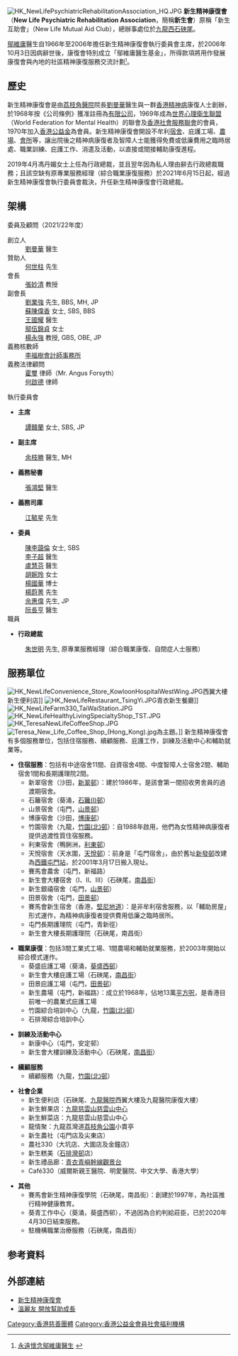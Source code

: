 {{Refimprove|time=2021-05-06T17:35:02+00:00}}
[[File:HK_NewLifePsychiatricRehabilitationAssociation_HQ.JPG|thumb]]
'''新生精神康復會'''（'''New Life Psychiatric Rehabilitation Association'''，簡稱'''新生會'''）原稱「新生互助會」（New Life Mutual Aid Club），總辦事處位於[[九龍西|九龍西]][[石硤尾|石硤尾]]。

[[鄔維庸|鄔維庸]]醫生自1966年至2006年擔任新生精神康復會執行委員會主席，於2006年10月3日因病辭世後，康復會特別成立「鄔維庸醫生基金」，所得款項將用作發展康復會與內地的社區精神康復服務交流計劃<small><ref>[http://www.nlpra.org.hk/chinese.htm 永遠懷念鄔維庸醫生] {{webarchive|url=https://web.archive.org/web/20071005125949/http://www.nlpra.org.hk/chinese.htm |date=2007-10-05 }}</ref></small>。

== 歷史 ==
新生精神康復會是由[[荔枝角醫院|荔枝角醫院]]院長[[劉曼華|劉曼華]]醫生與一群[[香港|香港]][[精神病|精神病]]康復人士創辦，於1968年按《公司條例》獲准註冊為[[有限公司|有限公司]]，1969年成為[[世界心理衛生聯盟|世界心理衛生聯盟]]（World Federation for Mental Health）的聯會及[[香港社會服務聯會|香港社會服務聯會]]的會員，1970年加入[[香港公益金|香港公益金]]為會員。新生精神康復會開設不牟利[[宿舍|宿舍]]、庇護工場、[[農場|農場]]、[[會所|會所]]等，讓出院後之精神病康復者及智障人士能獲得免費或低廉費用之臨時居處、職業訓練、庇護工作、消遣及活動，以直接或間接輔助康復進程。

2019年4月馮丹媚女士上任為行政總裁，並且翌年因為私人理由辭去行政總裁職務；且該空缺有原專業服務經理（綜合職業康復服務）於2021年6月15日起，經過新生精神康復會執行委員會裁決，升任新生精神康復會行政總裁。

== 架構 ==
委員及顧問（2021/22年度）

;創立人
: [[劉曼華|劉曼華]] 醫生
;贊助人
: [[何世柱|何世柱]] 先生
;會長
: [[張妙清|張妙清]] 教授
;副會長
: [[劉業強|劉業強]] 先生, BBS, MH, JP
: [[蘇陳偉香|蘇陳偉香]] 女士, SBS, BBS
: [[王國耀|王國耀]] 醫生
: [[鄔伍錦貞|鄔伍錦貞]] 女士
: [[楊永強|楊永強]] 教授, GBS, OBE, JP
;義務核數師
: [[李福樹會計師事務所|李福樹會計師事務所]] 
;義務法律顧問
: [[霍璽|霍璽]] 律師（Mr. Angus Forsyth）
: [[何啟德|何啟德]] 律師

;執行委員會
* '''主席'''
: [[譚贛蘭|譚贛蘭]] 女士, SBS, JP
* '''副主席'''
: [[余枝勝|余枝勝]] 醫生, MH
* '''義務秘書'''
: [[張鴻堅|張鴻堅]] 醫生
* '''義務司庫'''
: [[江毓星|江毓星]] 先生
* '''委員'''
: [[陳李藹倫|陳李藹倫]] 女士, SBS
: [[李子超|李子超]] 醫生
: [[盧慧芬|盧慧芬]] 醫生
: [[胡婉玲|胡婉玲]] 女士
: [[楊國華|楊國華]] 博士
: [[楊蔚菁|楊蔚菁]] 先生
: [[余惠偉|余惠偉]] 先生, JP
: [[阮長亨|阮長亨]] 醫生
;職員
* '''行政總裁'''
: [[朱世明|朱世明]] 先生, 原專業服務經理（綜合職業康復、自閉症人士服務）

== 服務單位 ==
[[File:HK_NewLifeConvenience_Store_KowloonHospitalWestWing.JPG|thumb]]西翼大樓新生便利店]]
[[File:HK_NewLifeRestaurant_TsingYi.JPG|thumb]]青衣新生餐廳]]
[[File:HK_NewLifeFarm330_TaiWaiStation.JPG|thumb]]
[[File:HK_NewLifeHealthyLivingSpecialtyShop_TST.JPG|thumb]]
[[File:HK_TeresaNewLifeCoffeeShop.JPG|thumb]]
[[File:Teresa_New_Life_Coffee_Shop_(Hong_Kong).jpg|thumb]]為主題。]]
新生精神康復會有多個服務單位，包括住宿服務、續顧服務、庇護工作，訓練及活動中心和輔助就業等。

*'''住宿服務'''：包括有中途宿舍11間、自資宿舍4間、中度智障人士宿舍2間、輔助宿舍1間和長期護理院2間。
**新翠宿舍（沙田，[[新翠邨|新翠邨]]）：建於1986年，是該會第一間招收男舍員的過渡期宿舍。
**石籬宿舍（葵涌，[[石籬邨|石籬(I)邨]]）
**山景宿舍（屯門，[[山景邨|山景邨]]）
**博康宿舍（沙田，[[博康邨|博康邨]]）
**竹園宿舍（九龍，[[竹園邨|竹園(北)邨]]）：自1988年啟用，他們為女性精神病康復者提供過渡性質住宿服務。
**利東宿舍（鴨脷洲，[[利東邨|利東邨]]）
**天悅宿舍（天水圍，[[天悅邨|天悅邨]]）：前身是「屯門宿舍」，由於舊址[[新發邨|新發邨]]改建為[[西鐵綫|西鐵]][[屯門站_(西鐵綫)|屯門站]]，於2001年3月17日搬入現址。
**賽馬會農舍（屯門，新福路）
**新生會大樓宿舍（I、II、III）（石硤尾，[[南昌街_(香港)|南昌街]]）
**新生銀禧宿舍（屯門，[[山景邨|山景邨]]）
**田景宿舍（屯門，[[田景邨|田景邨]]）
**賽馬會新生宿舍（香港，[[堅尼地道|堅尼地道]]）：是非牟利宿舍服務，以「輔助房屋」形式運作，為精神病康復者提供費用低廉之臨時居所。
**屯門長期護理院（屯門，青新徑）
**新生會大樓長期護理院（石硤尾，南昌街）

*'''職業康復'''：包括3間工業式工場、1間農場和輔助就業服務，於2003年開始以綜合模式運作。
**葵盛庇護工場（葵涌，[[葵盛西邨|葵盛西邨]]）
**新生會大樓庇護工場（石硤尾，[[南昌街_(香港)|南昌街]]）
**田景庇護工場（屯門，[[田景邨|田景邨]]）
**新生農場（屯門，新福路）：成立於1968年，佔地13萬[[平方呎|平方呎]]，是香港目前唯一的農業式庇護工場
**竹園綜合培訓中心（九龍，[[竹園邨|竹園(北)邨]]）
**石排灣綜合培訓中心

*'''訓練及活動中心'''
**新康中心（屯門，安定邨）
**新生會大樓訓練及活動中心（石硤尾，[[南昌街_(香港)|南昌街]]）

*'''續顧服務'''
**續顧服務（九龍，[[竹園邨|竹園(北)邨]]）

*'''社會企業'''
**新生便利店（石硤尾、[[九龍醫院|九龍醫院]]西翼大樓及九龍醫院康復大樓）
**新生鮮果店：[[九龍|九龍]][[慈雲山|慈雲山]][[慈雲山中心|慈雲山中心]]
**新生鮮菜店：九龍慈雲山慈雲山中心
**龍情聚：九龍荔灣道[[荔枝角公園|荔枝角公園]]小賣亭
**新生農社（屯門店及尖東店）
**農社330（大坑店、大圍店及金鐘店）
**新生糕美（[[石排灣邨|石排灣邨]]店）
**新生禮品廊：[[青衣島|青衣]][[青嶼幹線觀景台|青嶼幹線觀景台]]
**Café330（威爾斯親王醫院、明愛醫院、中文大學、香港大學）

*'''其他'''
**賽馬會新生精神康復學院（石硤尾，南昌街）：創建於1997年，為社區推行精神健康教育。
**葵青工作中心（葵涌，葵盛西邨），不過因為合約判給莊臣，已於2020年4月30日結束服務。
**駐機構職業治療服務（石硤尾，南昌街）

==参考資料==
<div class="references-small">
<references />
</div>

==外部連結==
{{commonscat|New Life Psychiatric Rehabilitation Association}}
* [http://www.nlpra.org.hk/ 新生精神康復會] {{Wayback|url=http://www.nlpra.org.hk/ |date=20210220113942 }}
* [http://www.hkswea.org/essay_detail.asp?id=130 溫麗友 開放幫助成長] {{Wayback|url=http://www.hkswea.org/essay_detail.asp?id=130 |date=20160305043458 }}

[[Category:香港慈善團體|Category:香港慈善團體]]
[[Category:香港公益金會員社會福利機構|Category:香港公益金會員社會福利機構]]